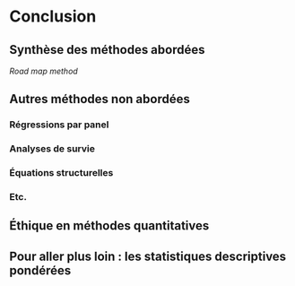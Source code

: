 # Conclusion

## Synthèse des méthodes abordées
*Road map method*

## Autres méthodes non abordées

### Régressions par panel
### Analyses de survie
### Équations structurelles
### Etc.

## Éthique en méthodes quantitatives

## Pour aller plus loin : les statistiques descriptives pondérées

